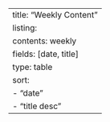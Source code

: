 ---
title: "Weekly Content"
listing:
  contents: weekly
  fields: [date, title]
  type: table
  sort: 
    - "date"
    - "title desc"
---